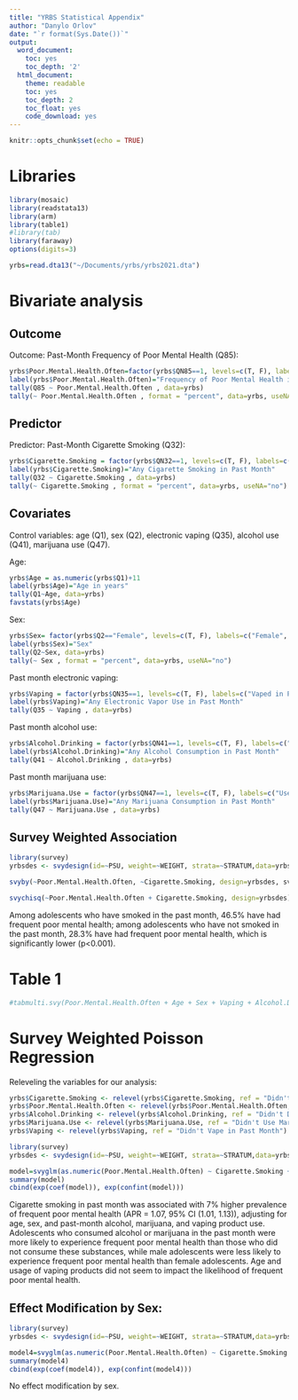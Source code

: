 ```yaml
---
title: "YRBS Statistical Appendix"
author: "Danylo Orlov"
date: "`r format(Sys.Date())`"
output:
  word_document:
    toc: yes
    toc_depth: '2'
  html_document:
    theme: readable
    toc: yes
    toc_depth: 2
    toc_float: yes
    code_download: yes
---
```


```r
knitr::opts_chunk$set(echo = TRUE)
```

# Libraries

```r
library(mosaic)
library(readstata13)
library(arm)
library(table1)
#library(tab)
library(faraway)
options(digits=3)
```

```r
yrbs=read.dta13("~/Documents/yrbs/yrbs2021.dta")
```

# Bivariate analysis

## Outcome

Outcome: Past-Month Frequency of Poor Mental Health (Q85):

```r
yrbs$Poor.Mental.Health.Often=factor(yrbs$QN85==1, levels=c(T, F), labels=c("Frequent Poor Mental Health in Past Month", "Infrequent Poor Mental Health in Past Month"))
label(yrbs$Poor.Mental.Health.Often)="Frequency of Poor Mental Health in Past Month"
tally(Q85 ~ Poor.Mental.Health.Often , data=yrbs)
tally(~ Poor.Mental.Health.Often , format = "percent", data=yrbs, useNA="no")
```

## Predictor

Predictor: Past-Month Cigarette Smoking (Q32):

```r
yrbs$Cigarette.Smoking = factor(yrbs$QN32==1, levels=c(T, F), labels=c("Smoked Cigarettes in Past Month", "Didn't Smoke Cigarettes in Past Month"))
label(yrbs$Cigarette.Smoking)="Any Cigarette Smoking in Past Month"
tally(Q32 ~ Cigarette.Smoking , data=yrbs)
tally(~ Cigarette.Smoking , format = "percent", data=yrbs, useNA="no")
```

## Covariates

Control variables:  age (Q1), sex (Q2), electronic vaping (Q35), alcohol use (Q41), marijuana use (Q47).

Age:

```r
yrbs$Age = as.numeric(yrbs$Q1)+11
label(yrbs$Age)="Age in years"
tally(Q1~Age, data=yrbs)
favstats(yrbs$Age)
```
Sex:

```r
yrbs$Sex= factor(yrbs$Q2=="Female", levels=c(T, F), labels=c("Female", "Male"))
label(yrbs$Sex)="Sex"
tally(Q2~Sex, data=yrbs)
tally(~ Sex , format = "percent", data=yrbs, useNA="no")
```

Past month electronic vaping:

```r
yrbs$Vaping = factor(yrbs$QN35==1, levels=c(T, F), labels=c("Vaped in Past Month", "Didn't Vape in Past Month"))
label(yrbs$Vaping)="Any Electronic Vapor Use in Past Month"
tally(Q35 ~ Vaping , data=yrbs)
```
Past month alcohol use:

```r
yrbs$Alcohol.Drinking = factor(yrbs$QN41==1, levels=c(T, F), labels=c("Drank Alcohol in Past Month", "Didn't Drink Alcohol in Past Month"))
label(yrbs$Alcohol.Drinking)="Any Alcohol Consumption in Past Month"
tally(Q41 ~ Alcohol.Drinking , data=yrbs)
```
Past month marijuana use:

```r
yrbs$Marijuana.Use = factor(yrbs$QN47==1, levels=c(T, F), labels=c("Used Marijuana in Past Month", "Didn't Use Marijuana in Past Month"))
label(yrbs$Marijuana.Use)="Any Marijuana Consumption in Past Month"
tally(Q47 ~ Marijuana.Use , data=yrbs)
```

## Survey Weighted Association

```r
library(survey)
yrbsdes <- svydesign(id=~PSU, weight=~WEIGHT, strata=~STRATUM,data=yrbs, nest=T)
```

```r
svyby(~Poor.Mental.Health.Often, ~Cigarette.Smoking, design=yrbsdes, svymean, na.rm=T)
```

```r
svychisq(~Poor.Mental.Health.Often + Cigarette.Smoking, design=yrbsdes)
```

Among adolescents who have smoked in the past month, 46.5% have had frequent poor mental health; among adolescents who have not smoked in the past month, 28.3% have had frequent poor mental health, which is significantly lower (p<0.001).

# Table 1

```r
#tabmulti.svy(Poor.Mental.Health.Often + Age + Sex + Vaping + Alcohol.Drinking + Marijuana.Use ~ Cigarette.Smoking , design = yrbsdes) 
```

# Survey Weighted Poisson Regression

Releveling the variables for our analysis:

```r
yrbs$Cigarette.Smoking <- relevel(yrbs$Cigarette.Smoking, ref = "Didn't Smoke Cigarettes in Past Month")
yrbs$Poor.Mental.Health.Often <- relevel(yrbs$Poor.Mental.Health.Often, ref = "Infrequent Poor Mental Health in Past Month")
yrbs$Alcohol.Drinking <- relevel(yrbs$Alcohol.Drinking, ref = "Didn't Drink Alcohol in Past Month")
yrbs$Marijuana.Use <- relevel(yrbs$Marijuana.Use, ref = "Didn't Use Marijuana in Past Month")
yrbs$Vaping <- relevel(yrbs$Vaping, ref = "Didn't Vape in Past Month")

```

```r
library(survey)
yrbsdes <- svydesign(id=~PSU, weight=~WEIGHT, strata=~STRATUM,data=yrbs, nest=T)

model=svyglm(as.numeric(Poor.Mental.Health.Often) ~ Cigarette.Smoking + Age + Sex + Alcohol.Drinking + Vaping + Marijuana.Use, family = poisson, design = yrbsdes)
summary(model)
cbind(exp(coef(model)), exp(confint(model)))
```

Cigarette smoking in past month was associated with 7% higher prevalence of frequent poor mental health (APR = 1.07, 95% CI (1.01, 1.13)), adjusting for age, sex, and past-month alcohol, marijuana, and vaping product use. Adolescents who consumed alcohol or marijuana in the past month were more likely to experience frequent poor mental health than those who did not consume these substances, while male adolescents were less likely to experience frequent poor mental health than female adolescents. Age and usage of vaping products did not seem to impact the likelihood of frequent poor mental health. 

## Effect Modification by Sex:

```r
library(survey)
yrbsdes <- svydesign(id=~PSU, weight=~WEIGHT, strata=~STRATUM,data=yrbs, nest=T)

model4=svyglm(as.numeric(Poor.Mental.Health.Often) ~ Cigarette.Smoking + Age + Sex + Alcohol.Drinking + Vaping + Marijuana.Use + Cigarette.Smoking*Sex, family = poisson, design = yrbsdes)
summary(model4)
cbind(exp(coef(model4)), exp(confint(model4)))
```

No effect modification by sex.



















